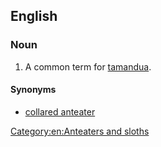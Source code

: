 ==English==

===Noun===
{{en-noun|head=[[lesser]] [[anteater]]}}

# A common term for [[tamandua]].

====Synonyms====
*[[collared anteater]]

[[Category:en:Anteaters and sloths]]